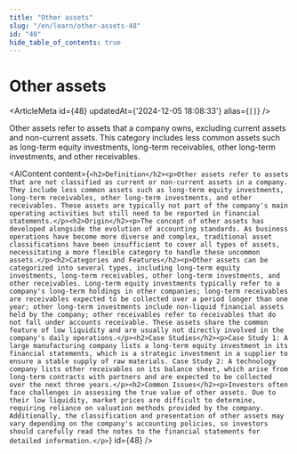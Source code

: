 ```yaml
---
title: "Other assets"
slug: "/en/learn/other-assets-48"
id: "48"
hide_table_of_contents: true
---
```



# Other assets

<ArticleMeta id={48} updatedAt={'2024-12-05 18:08:33'} alias={`[]`} />
<div className='border-solid border-b border-t-0 my-4 border-[var(--ifm-color-gray-300)]' />

Other assets refer to assets that a company owns, excluding current assets and non-current assets. This category includes less common assets such as long-term equity investments, long-term receivables, other long-term investments, and other receivables.

<AIContent content={`<h2>Definition</h2><p>Other assets refer to assets that are not classified as current or non-current assets in a company. They include less common assets such as long-term equity investments, long-term receivables, other long-term investments, and other receivables. These assets are typically not part of the company's main operating activities but still need to be reported in financial statements.</p><h2>Origin</h2><p>The concept of other assets has developed alongside the evolution of accounting standards. As business operations have become more diverse and complex, traditional asset classifications have been insufficient to cover all types of assets, necessitating a more flexible category to handle these uncommon assets.</p><h2>Categories and Features</h2><p>Other assets can be categorized into several types, including long-term equity investments, long-term receivables, other long-term investments, and other receivables. Long-term equity investments typically refer to a company's long-term holdings in other companies; long-term receivables are receivables expected to be collected over a period longer than one year; other long-term investments include non-liquid financial assets held by the company; other receivables refer to receivables that do not fall under accounts receivable. These assets share the common feature of low liquidity and are usually not directly involved in the company's daily operations.</p><h2>Case Studies</h2><p>Case Study 1: A large manufacturing company lists a long-term equity investment in its financial statements, which is a strategic investment in a supplier to ensure a stable supply of raw materials. Case Study 2: A technology company lists other receivables on its balance sheet, which arise from long-term contracts with partners and are expected to be collected over the next three years.</p><h2>Common Issues</h2><p>Investors often face challenges in assessing the true value of other assets. Due to their low liquidity, market prices are difficult to determine, requiring reliance on valuation methods provided by the company. Additionally, the classification and presentation of other assets may vary depending on the company's accounting policies, so investors should carefully read the notes to the financial statements for detailed information.</p>`} id={48} />
